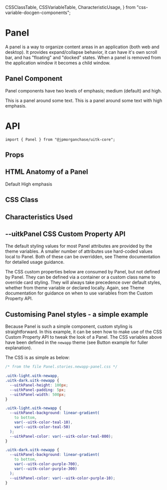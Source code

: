   CSSClassTable,
  CSSVariableTable,
  CharacteristicUsage,
} from "css-variable-docgen-components";

<Meta title="Documentation/Core/Panel" component={Panel} />

# Panel

A panel is a way to organize content areas in an application (both web and desktop). It provides expand/collapse behavior, it can have it's own scroll bar, and has "floating" and "docked" states. When a panel is removed from the application window it becomes a child window.

## Panel Component

Panel components have two levels of emphasis; medium (default) and high.

<Canvas>
  <Story name="Panels" decorators={[withFlexGap]}>
    <Panel>This is a panel around some text.</Panel>
    <Panel className="uitkEmphasisHigh">
      This is a panel around some text with high emphasis.
    </Panel>
  </Story>
</Canvas>

# API

```
import { Panel } from "@jpmorganchase/uitk-core";
```

## Props

<ArgsTable of={Panel} />

## HTML Anatomy of a Panel

<Canvas>
  <ComponentAnatomy showLegend>
    <Panel aria-label="Default Panel">Default</Panel>
  </ComponentAnatomy>
  <ComponentAnatomy showLegend>
    <Panel aria-label="Panel with high emphasis" className="uitkEmphasisHigh">
      High emphasis
    </Panel>
  </ComponentAnatomy>
</Canvas>

## CSS Class

<CSSClassTable of={Panel} />

## Characteristics Used

<CharacteristicUsage of={Panel} />

## --uitkPanel CSS Custom Property API

The default styling values for most Panel attributes are provided by the theme variables. A smaller number of attributes
use hard-coded values local to Panel. Both of these can be overridden, see Theme documentation for detailed usage guidance.

The CSS custom properties below are consumed by Panel, but not defined by Panel. They can be defined via a container or
a custom class name to override card styling. They will always take precedence over default styles, whether from theme variable
or declared locally. Again, see Theme documentation for guidance on when to use variables from the Custom Property API.

<CSSVariableTable of={Panel} />

## Customising Panel styles - a simple example

Because Panel is such a simple component, custom styling is straightforward. In this example, it can be seen how to make use of the CSS Custom Property API to
tweak the look of a Panel. The CSS variables above have been defined in the `newapp` theme (see Button example for fuller explanation).

<Canvas>
  <Story name="Custom Panel Styling" decorators={[withFlexGap]}>
    <CustomStyling />
  </Story>
</Canvas>

The CSS is as simple as below:

```css
/* from the file Panel.stories.newapp-panel.css */

.uitk-light.uitk-newapp,
.uitk-dark.uitk-newapp {
  --uitkPanel-height: 100px;
  --uitkPanel-padding: 5px;
  --uitkPanel-width: 500px;
}

.uitk-light.uitk-newapp {
  --uitkPanel-background: linear-gradient(
    to bottom,
    var(--uitk-color-teal-10),
    var(--uitk-color-teal-50)
  );
  --uitkPanel-color: var(--uitk-color-teal-800);
}

.uitk-dark.uitk-newapp {
  --uitkPanel-background: linear-gradient(
    to bottom,
    var(--uitk-color-purple-700),
    var(--uitk-color-purple-300)
  );
  --uitkPanel-color: var(--uitk-color-purple-10);
}
```

